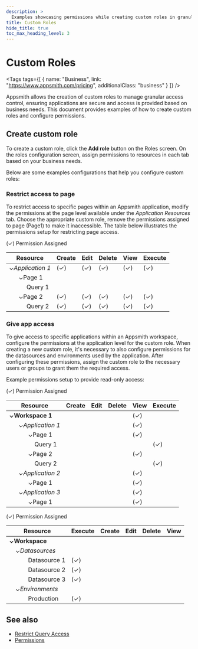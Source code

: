 ```yaml
---
description: >
  Examples showcasing permissions while creating custom roles in granular access control.
title: Custom Roles
hide_title: true
toc_max_heading_level: 3
---
```



<!-- vale off -->

<div className="tag-wrapper">
 <h1>Custom Roles</h1>

<Tags
tags={[
  { name: "Business", link: "https://www.appsmith.com/pricing", additionalClass: "business" }
]}
/>

</div>

<!-- vale on -->

Appsmith allows the creation of custom roles to manage granular access control, ensuring applications are secure and access is provided based on business needs. This document provides examples of how to create custom roles and configure permissions. 

## Create custom role

To create a custom role, click the **Add role** button on the Roles screen. On the roles configuration screen, assign permissions to resources in each tab based on your business needs.

 <ZoomImage
    src="/img/GAC-Create-Custom-Roles-Add-Role-button.png" 
    alt="Click the Add role button to create a custom role"
    caption="Click the Add role button to create a custom role"
  />

Below are some examples configurations that help you configure custom roles:

### Restrict access to page

To restrict access to specific pages within an Appsmith application, modify the permissions at the page level available under the _Application Resources_ tab. Choose the appropriate custom role, remove the permissions assigned to page (Page1) to make it inaccessible. The table below illustrates the permissions setup for restricting page access.

<Tabs queryString="gac-resource">
  <TabItem label="Application Resources" value="application-resources">
    <p className="permission-footnote">
        <span style={{color: 'green', fontWeight: 'bold'}}><span style={{color: 'green', fontWeight: 'bold', fontSize: '16px'}}>(✓)</span></span> Permission Assigned
    </p>
    <table className="permissions-table" style={{ width: '100%', display: 'table' }}>
      <thead>
        <tr>
          <th>Resource</th>
          <th>Create</th>
          <th>Edit</th>
          <th>Delete</th>
          <th>View</th>
          <th>Execute</th>
        </tr>
      </thead>
      <tbody>
        <tr>
          <td><i>⌄Application 1</i></td>
          <td><span style={{color: 'green', fontWeight: 'bold', fontSize: '16px'}}><span style={{color: 'green', fontWeight: 'bold', fontSize: '16px'}}>(✓)</span></span></td>
          <td><span style={{color: 'green', fontWeight: 'bold', fontSize: '16px'}}>(✓)</span></td>
          <td><span style={{color: 'green', fontWeight: 'bold', fontSize: '16px'}}>(✓)</span></td>
          <td><span style={{color: 'green', fontWeight: 'bold', fontSize: '16px'}}>(✓)</span></td>
          <td><span style={{color: 'green', fontWeight: 'bold', fontSize: '16px'}}>(✓)</span></td>
        </tr>
        <tr>
          <td>&nbsp;&nbsp;&nbsp;&nbsp;&nbsp;&nbsp;⌄Page 1</td>
          <td></td>
          <td></td>
          <td></td>
          <td></td>
          <td></td>
        </tr>
        <tr>
          <td>&nbsp;&nbsp;&nbsp;&nbsp;&nbsp;&nbsp;&nbsp;&nbsp;&nbsp;&nbsp;&nbsp;Query 1</td>
          <td></td>
          <td></td>
          <td></td>
          <td></td>
          <td></td>
        </tr>
        <tr>
          <td>&nbsp;&nbsp;&nbsp;&nbsp;&nbsp;&nbsp;⌄Page 2</td>
          <td><span style={{color: 'green', fontWeight: 'bold', fontSize: '16px'}}>(✓)</span></td>
          <td><span style={{color: 'green', fontWeight: 'bold', fontSize: '16px'}}>(✓)</span></td>
          <td><span style={{color: 'green', fontWeight: 'bold', fontSize: '16px'}}>(✓)</span></td>
          <td><span style={{color: 'green', fontWeight: 'bold', fontSize: '16px'}}>(✓)</span></td>
          <td><span style={{color: 'green', fontWeight: 'bold', fontSize: '16px'}}>(✓)</span></td>
        </tr>
        <tr>
          <td>&nbsp;&nbsp;&nbsp;&nbsp;&nbsp;&nbsp;&nbsp;&nbsp;&nbsp;&nbsp;&nbsp;Query 2</td>
          <td><span style={{color: 'green', fontWeight: 'bold', fontSize: '16px'}}>(✓)</span></td>
          <td><span style={{color: 'green', fontWeight: 'bold', fontSize: '16px'}}>(✓)</span></td>
          <td><span style={{color: 'green', fontWeight: 'bold', fontSize: '16px'}}>(✓)</span></td>
          <td><span style={{color: 'green', fontWeight: 'bold', fontSize: '16px'}}>(✓)</span></td>
          <td><span style={{color: 'green', fontWeight: 'bold', fontSize: '16px'}}>(✓)</span></td>
        </tr>
      </tbody>
    </table>
  </TabItem>
</Tabs>

### Give app access

To give access to specific applications within an Appsmith workspace, configure the permissions at the application level for the custom role. When creating a new custom role, it's necessary to also configure permissions for the datasources and environments used by the application. After configuring these permissions, assign the custom role to the necessary users or groups to grant them the required access.

Example permissions setup to provide read-only access:

<Tabs queryString="gac-resource">
  <TabItem label="Application Resources" value="application-resources">
    <p className="permission-footnote"><span style={{color: 'green', fontWeight: 'bold', fontSize: '16px'}}>(✓)</span> Permission Assigned</p>
    <table className="permissions-table" style={{ width: '100%', display: 'table', marginLeft: '2px' }}>
      <thead>
        <tr>
          <th>Resource</th>
          <th>Create</th>
          <th>Edit</th>
          <th>Delete</th>
          <th>View</th>
          <th>Execute</th>
        </tr>
      </thead>
      <tbody>
        <tr>
          <td><b>⌄Workspace 1</b></td>
          <td></td>
          <td></td>
          <td></td>
          <td><span style={{color: 'green', fontWeight: 'bold', fontSize: '16px'}}>(✓)</span></td>
          <td></td>
        </tr>
        <tr>
          <td><i>&nbsp;&nbsp;&nbsp;&nbsp;&nbsp;&nbsp;⌄Application 1</i></td>
          <td></td>
          <td></td>
          <td></td>
          <td><span style={{color: 'green', fontWeight: 'bold', fontSize: '16px'}}>(✓)</span></td>
          <td></td>
        </tr>
        <tr>
          <td>&nbsp;&nbsp;&nbsp;&nbsp;&nbsp;&nbsp;&nbsp;&nbsp;&nbsp;&nbsp;&nbsp;&nbsp;⌄Page 1</td>
          <td></td>
          <td></td>
          <td></td>
          <td><span style={{color: 'green', fontWeight: 'bold', fontSize: '16px'}}>(✓)</span></td>
          <td></td>
        </tr>
        <tr>
          <td>&nbsp;&nbsp;&nbsp;&nbsp;&nbsp;&nbsp;&nbsp;&nbsp;&nbsp;&nbsp;&nbsp;&nbsp;&nbsp;&nbsp;&nbsp;&nbsp;Query 1</td>
          <td></td>
          <td></td>
          <td></td>
          <td></td>
          <td><span style={{color: 'green', fontWeight: 'bold', fontSize: '16px'}}>(✓)</span></td>
        </tr>
        <tr>
          <td>&nbsp;&nbsp;&nbsp;&nbsp;&nbsp;&nbsp;&nbsp;&nbsp;&nbsp;&nbsp;&nbsp;&nbsp;⌄Page 2</td>
          <td></td>
          <td></td>
          <td></td>
          <td><span style={{color: 'green', fontWeight: 'bold', fontSize: '16px'}}>(✓)</span></td>
          <td></td>
        </tr>
        <tr>
          <td>&nbsp;&nbsp;&nbsp;&nbsp;&nbsp;&nbsp;&nbsp;&nbsp;&nbsp;&nbsp;&nbsp;&nbsp;&nbsp;&nbsp;&nbsp;&nbsp;Query 2</td>
          <td></td>
          <td></td>
          <td></td>
          <td></td>
          <td><span style={{color: 'green', fontWeight: 'bold', fontSize: '16px'}}>(✓)</span></td>
        </tr>
         <tr>
          <td><i>&nbsp;&nbsp;&nbsp;&nbsp;&nbsp;&nbsp;⌄Application 2</i></td>
          <td></td>
          <td></td>
          <td></td>
          <td><span style={{color: 'green', fontWeight: 'bold', fontSize: '16px'}}>(✓)</span></td>
          <td></td>
        </tr>
        <tr>
          <td>&nbsp;&nbsp;&nbsp;&nbsp;&nbsp;&nbsp;&nbsp;&nbsp;&nbsp;&nbsp;&nbsp;&nbsp;⌄Page 1</td>
          <td></td>
          <td></td>
          <td></td>
          <td><span style={{color: 'green', fontWeight: 'bold', fontSize: '16px'}}>(✓)</span></td>
          <td></td>
        </tr>
        <tr>
          <td><i>&nbsp;&nbsp;&nbsp;&nbsp;&nbsp;&nbsp;⌄Application 3</i></td>
          <td></td> 
          <td></td>
          <td></td>
          <td><span style={{color: 'green', fontWeight: 'bold', fontSize: '16px'}}>(✓)</span></td>
          <td></td>
        </tr>
        <tr>
          <td>&nbsp;&nbsp;&nbsp;&nbsp;&nbsp;&nbsp;&nbsp;&nbsp;&nbsp;&nbsp;&nbsp;&nbsp;⌄Page 1</td>
          <td></td>
          <td></td>
          <td></td>
          <td><span style={{color: 'green', fontWeight: 'bold', fontSize: '16px'}}>(✓)</span></td>
          <td></td>
        </tr>
      </tbody>
    </table>
  </TabItem>
  <TabItem label="Datasources & Environments" value="datasources-and-environments">
    <p className="permission-footnote"><span style={{color: 'green', fontWeight: 'bold', fontSize: '16px'}}>(✓)</span> Permission Assigned</p>
    <table className="permissions-table" style={{ width: '100%', display: 'table', marginLeft: '2px' }}>
      <thead>
        <tr>
          <th>Resource</th>
          <th>Execute</th>
          <th>Create</th>
          <th>Edit</th>
          <th>Delete</th>
          <th>View</th>
        </tr>
      </thead>
      <tbody>
        <tr>
          <td><b>⌄Workspace</b></td>
          <td></td>
          <td></td>
          <td></td>
          <td></td>
          <td></td>
        </tr>
        <tr>
          <td><i>&nbsp;&nbsp;&nbsp;&nbsp;⌄Datasources</i></td>
          <td></td>
          <td></td>
          <td></td>
          <td></td>
          <td></td>
        </tr>
        <tr>
          <td>&nbsp;&nbsp;&nbsp;&nbsp;&nbsp;&nbsp;&nbsp;&nbsp;&nbsp;&nbsp;&nbsp;&nbsp;Datasource 1</td>
          <td><span style={{color: 'green', fontWeight: 'bold', fontSize: '16px'}}>(✓)</span></td>
          <td></td>
          <td></td>
          <td></td>
          <td></td>
        </tr>
        <tr>
          <td>&nbsp;&nbsp;&nbsp;&nbsp;&nbsp;&nbsp;&nbsp;&nbsp;&nbsp;&nbsp;&nbsp;&nbsp;Datasource 2</td>
          <td><span style={{color: 'green', fontWeight: 'bold', fontSize: '16px'}}>(✓)</span></td>
          <td></td>
          <td></td>
          <td></td>
          <td></td>
        </tr>
        <tr>
          <td>&nbsp;&nbsp;&nbsp;&nbsp;&nbsp;&nbsp;&nbsp;&nbsp;&nbsp;&nbsp;&nbsp;&nbsp;Datasource 3</td>
          <td><span style={{color: 'green', fontWeight: 'bold', fontSize: '16px'}}>(✓)</span></td>
          <td></td>
          <td></td>
          <td></td>
          <td></td>
        </tr>
        <tr>
          <td><i>&nbsp;&nbsp;&nbsp;&nbsp;⌄Environments</i></td>
          <td></td>
          <td></td>
          <td></td>
          <td></td>
          <td></td>
        </tr>
        <tr>
          <td>&nbsp;&nbsp;&nbsp;&nbsp;&nbsp;&nbsp;&nbsp;&nbsp;&nbsp;&nbsp;&nbsp;&nbsp;Production</td>
          <td><span style={{color: 'green', fontWeight: 'bold', fontSize: '16px'}}>(✓)</span></td>
          <td></td>
          <td></td>
          <td></td>
          <td></td>
        </tr>
      </tbody>
    </table>
  </TabItem>
</Tabs>

## See also

* [Restrict Query Access](/advanced-concepts/granular-access-control/how-to-guides/restrict-query-access)
* [Permissions](/advanced-concepts/granular-access-control/reference/permissions)
